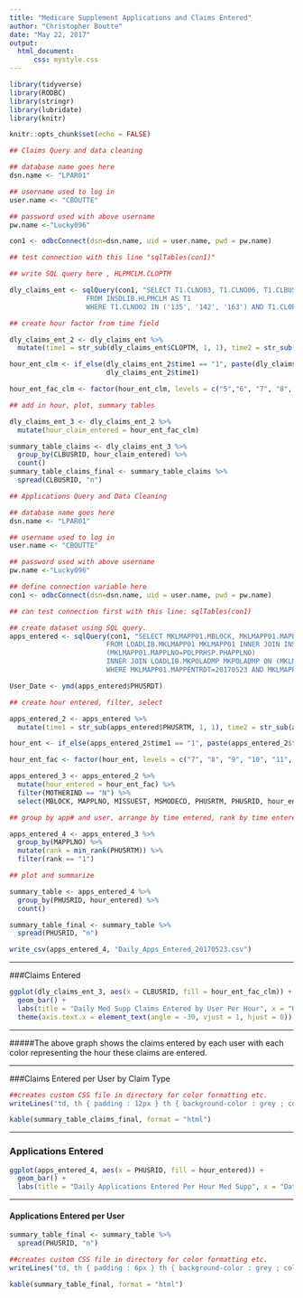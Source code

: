 ---
title: "Medicare Supplement Applications and Claims Entered"
author: "Christopher Boutte"
date: "May 22, 2017"
output:
  html_document: 
      css: mystyle.css
---
```{r setup, include=FALSE}

library(tidyverse)
library(RODBC)
library(stringr)
library(lubridate)
library(knitr)

knitr::opts_chunk$set(echo = FALSE)
```



```{r Claims Entered Query, echo=FALSE, include=FALSE}
## Claims Query and data cleaning

## database name goes here
dsn.name <- "LPAR01"

## username used to log in
user.name <- "CBOUTTE"

## password used with above username
pw.name <-"Lucky096"

con1 <- odbcConnect(dsn=dsn.name, uid = user.name, pwd = pw.name)

## test connection with this line "sqlTables(con1)"

## write SQL query here , HLPMCLM.CLOPTM

dly_claims_ent <- sqlQuery(con1, "SELECT T1.CLNO03, T1.CLNO06, T1.CLBUSRID, T1.CLOPDT, T1.CLOPTM 
                   FROM INSDLIB.HLPMCLM AS T1
                   WHERE T1.CLNO02 IN ('135', '142', '163') AND T1.CLOPDT = 20170523")

## create hour factor from time field

dly_claims_ent_2 <- dly_claims_ent %>%
  mutate(time1 = str_sub(dly_claims_ent$CLOPTM, 1, 1), time2 = str_sub(dly_claims_ent$CLOPTM, 2, 2))

hour_ent_clm <- if_else(dly_claims_ent_2$time1 == "1", paste(dly_claims_ent_2$time1, dly_claims_ent_2$time2, sep = ""), 
                        dly_claims_ent_2$time1)

hour_ent_fac_clm <- factor(hour_ent_clm, levels = c("5","6", "7", "8", "9", "10", "11", "12", "13", "14", "15", "16", "17", "18", "19"))

## add in hour, plot, summary tables

dly_claims_ent_3 <- dly_claims_ent_2 %>%
  mutate(hour_claim_entered = hour_ent_fac_clm)

summary_table_claims <- dly_claims_ent_3 %>%
  group_by(CLBUSRID, hour_claim_entered) %>%
  count()
summary_table_claims_final <- summary_table_claims %>%
  spread(CLBUSRID, "n")
```


```{r Applications Entered Query, echo=FALSE, include= FALSE}
## Applications Query and Data Cleaning

## database name goes here
dsn.name <- "LPAR01"

## username used to log in
user.name <- "CBOUTTE"

## password used with above username
pw.name <-"Lucky096"

## define connection variable here
con1 <- odbcConnect(dsn=dsn.name, uid = user.name, pwd = pw.name)

## can test connection first with this line: sqlTables(con1)

## create dataset using SQL query. 
apps_entered <- sqlQuery(con1, "SELECT MKLMAPP01.MBLOCK, MKLMAPP01.MAPPLNO, MKLMAPP01.MSTATUS, MKLMAPP01.MRPLINSIND, MKLMAPP01.MISSUEST,                                 MKPOLADMP.MSMODECD,MKLMAPP01.MISSUEDT, MKLMAPP01.MAPPRCVDT, MKLMAPP01.MAPPENTRDT, MKLMAPP01.MAPPSIGDT,                                           POLPRHSP.PHUSRDT, POLPRHSP.PHUSRTM, POLPRHSP.PHUSRID, MKLMAPP01.MOTHERIND, MKPOLADMP.MSFLEX8
                        FROM LOADLIB.MKLMAPP01 MKLMAPP01 INNER JOIN INSDLIB.POLPRHSP POLPRHSP ON
                        (MKLMAPP01.MAPPLNO=POLPRHSP.PHAPPLNO) 
                        INNER JOIN LOADLIB.MKPOLADMP MKPOLADMP ON (MKLMAPP01.MAPPLNO=MKPOLADMP.MMAPPLNO)
                        WHERE MKLMAPP01.MAPPENTRDT=20170523 AND MKLMAPP01.MBLOCK IN ('135', '142', '163')")

User_Date <- ymd(apps_entered$PHUSRDT)

## create hour entered, filter, select

apps_entered_2 <- apps_entered %>%
  mutate(time1 = str_sub(apps_entered$PHUSRTM, 1, 1), time2 = str_sub(apps_entered$PHUSRTM, 2, 2), Date = User_Date)

hour_ent <- if_else(apps_entered_2$time1 == "1", paste(apps_entered_2$time1, apps_entered_2$time2, sep = ""), apps_entered_2$time1)

hour_ent_fac <- factor(hour_ent, levels = c("7", "8", "9", "10", "11", "12", "13", "14", "15", "16", "17"))

apps_entered_3 <- apps_entered_2 %>%
  mutate(hour_entered = hour_ent_fac) %>%
  filter(MOTHERIND == "N") %>%
  select(MBLOCK, MAPPLNO, MISSUEST, MSMODECD, PHUSRTM, PHUSRID, hour_entered, Date)

## group by app# and user, arrange by time entered, rank by time entered and select rank 1

apps_entered_4 <- apps_entered_3 %>%
  group_by(MAPPLNO) %>%
  mutate(rank = min_rank(PHUSRTM)) %>%
  filter(rank == "1")

## plot and summarize

summary_table <- apps_entered_4 %>%
  group_by(PHUSRID, hour_entered) %>%
  count()

summary_table_final <- summary_table %>%
  spread(PHUSRID, "n")

write_csv(apps_entered_4, "Daily_Apps_Entered_20170523.csv")
```
----

###Claims Entered

```{r Claims Entered Plot, echo = FALSE, error=FALSE, warning=FALSE}
ggplot(dly_claims_ent_3, aes(x = CLBUSRID, fill = hour_ent_fac_clm)) +
  geom_bar() +
  labs(title = "Daily Med Supp Claims Entered by User Per Hour", x = "User ID", y = "Claims Entered", fill = "Hour Entered") +
  theme(axis.text.x = element_text(angle = -30, vjust = 1, hjust = 0))
```


***
#####The above graph shows the claims entered by each user with each color representing the hour these claims are entered.

----

###Claims Entered per User by Claim Type


```{r Claims Entered Chart, echo = FALSE, results='asis',error=FALSE, warning=FALSE}
##creates custom CSS file in directory for color formatting etc.
writeLines("td, th { padding : 12px } th { background-color : grey ; color : white; border : 1px solid white; } td { color : black ; border : 1px solid grey }", con = "mystyle.css")

kable(summary_table_claims_final, format = "html")
```

***

### Applications Entered

```{r Apps Entered Plot,echo=FALSE, error=FALSE, warning=FALSE}
ggplot(apps_entered_4, aes(x = PHUSRID, fill = hour_entered)) +
  geom_bar() +
  labs(title = "Daily Applications Entered Per Hour Med Supp", x = "Data Enterer", y = "Applications Entered", fill = "Hour Entered")
```

----

#### Applications Entered per User
```{r Apps Entered Chart, echo=FALSE, results='asis', error=FALSE, warning=FALSE}
summary_table_final <- summary_table %>%
  spread(PHUSRID, "n")

##creates custom CSS file in directory for color formatting etc.
writeLines("td, th { padding : 6px } th { background-color : grey ; color : white; border : 1px solid white; } td { color : black ; border : 1px solid grey }", con = "mystyle.css")

kable(summary_table_final, format = "html")
```


